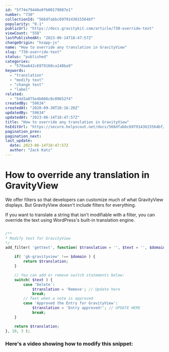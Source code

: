```yaml
---
id: "5f74e79446e0fb00179887e1"
number: "730"
collectionId: "566dfabbc6979143615564bf"
popularity: "0.1"
publicUrl: "https://docs.gravitykit.com/article/730-override-text"
viewCount: "558"
lastPublishedAt: "2023-06-14T18:47:57Z"
changeOrigin: "hsapp-js"
name: "How to override any translation in GravityView"
slug: "730-override-text"
status: "published"
categories: 
  - "579aa642c6979160ca148ba9"
keywords: 
  - "translation"
  - "modify text"
  - "change text"
  - "label"
related: 
  - "54d3a075e4b086c0c09652f4"
createdBy: "59634"
createdAt: "2020-09-30T20:16:20Z"
updatedBy: "59634"
updatedAt: "2023-06-14T18:47:57Z"
title: "How to override any translation in GravityView"
hsEditUrl: "https://secure.helpscout.net/docs/566dfabbc6979143615564bf/article/5f74e79446e0fb00179887e1"
pagination_prev: 
pagination_next: 
last_update:
  date: 2023-06-14T18:47:57Z
  author: "Zack Katz"
---
```


# How to override any translation in GravityView

We offer filters so that developers can customize much of what GravityView displays. But GravityView doesn't include filters for everything.

If you want to translate a string that isn't modifiable with a filter, you can override the text using WordPress's built-in translation engine.

```php

/**
* Modify text for GravityView
*/
add_filter( 'gettext', function( $translation = '', $text = '', $domain = '' ) {

	if( 'gk-gravityview' !== $domain ) {
		return $translation;
	}

	// You can add or remove switch statements below:
	switch( $text ) {
		case 'Delete':
			$translation = 'Remove'; // Update here
			break;
		// Text when a note is approved
		case 'Approved the Entry for GravityView':
			$translation = 'Entry approved!'; // UPDATE HERE 
			break;
	}

	return $translation;
}, 10, 3 );
```

### Here's a video showing how to modify this snippet:


<YouTube videoId="k5DxUykbaoU" />

